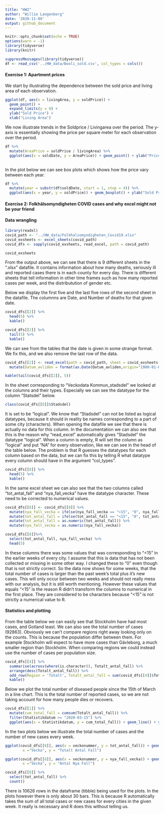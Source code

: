 ---
title: "HW2"
author: "Willie Langenberg"
date: '2020-11-09'
output: github_document
---
```{r setup, include=FALSE}
knitr::opts_chunk$set(echo = TRUE)
options(warn = -1)
library(tidyverse)
library(knitr)
```

```{r}
suppressMessages(library(tidyverse))
df <- read_csv('../HW_data/Booli_sold.csv', col_types = cols())
```


#### Exercise 1: Apartment prices

We start by illustrating the dependence between the sold price and living area of each observation. 

```{r, fig.cap="Plot that illustrate how sold price depend on living area."}
ggplot(df, aes(x = livingArea, y = soldPrice)) + 
  geom_point() + 
  expand_limits(y = 0) + 
  ylab("Sold Price") + 
  xlab("Living Area")
``` 

We now illustrate trends in the Soldprice / Livingarea over the period. The y-axis is essentially showing the price per square meter for each observation over the period.

```{r}
df %>%
  mutate(AreaPrice = soldPrice / livingArea) %>%
  ggplot(aes(x = soldDate, y = AreaPrice)) + geom_point() + ylab("Price / Area") + xlab("Date")
  
```

In the plot below we can see box plots which shows how the price vary between each year.

```{r}
df %>%
  mutate(year = substr(df$soldDate, start = 1, stop = 4)) %>%
  ggplot(aes(x = year, y = soldPrice)) + geom_boxplot() + ylab("Sold Price") + xlab("Year")

```

#### Exercise 2: Folkhälsomyndigheten COVID cases and why excel might not be your friend

#### Data wrangling
```{r}
library(readxl)
covid_path <- "../HW_data/Folkhalsomyndigheten_Covid19.xlsx"
covid_exsheets <- excel_sheets(covid_path)
covid_dfs <- sapply(covid_exsheets, read_excel, path = covid_path)

covid_exsheets
```

From the output above, we can see that there is 9 different sheets in the ".xlsx" datafile. It contains information about how many deaths, seriously ill and reported cases there is in each county for every day. There is different sheets that tell information in other time frames such as how many reported cases per week, and the distributution of gender etc. 

Below we display the first five and the last five rows of the second sheet in the datafile. The columnns are Date, and Number of deaths for that given date.

```{r}
covid_dfs[[2]] %>%
  head(5) %>%
  kable()

covid_dfs[[2]] %>%
  tail(5) %>%
  kable()

```

We can see from the tables that the date is given in some strange format. We fix this, and we also remove the last row of the data.

```{r}
covid_dfs[[2]] <- read_excel(path = covid_path, sheet = covid_exsheets[2], n_max=length(covid_dfs[[2]][[1]])-1) %>%
  mutate(Datum_avliden = format(as.Date(Datum_avliden,origin="1900-01-01")))

kable(tail(covid_dfs[[2]], 5))
```

In the sheet corresponding to "Veckodata Kommun_stadsdel" we looked at the columns and their types. Especially we can see the datatype for the column "Statsdel" below.
```{r}
class(covid_dfs[[8]]$Stadsdel)
```
It is set to be "logical". We know that "Stadsdel" can not be listed as logical datatypes, because it should in reality be names corresponding to a part of some city (characters). When opening the datafile we see that there is actually no data for this column. In the documentation we can also see that this is the reason why "read_excel" automatically gives "Stadsdel" the datatype "logical". When a column is empty, R will set the column as "logical" and put "NA" for every observation, like we can see in the head of the table below. The problem is that R guesses the datatypes for each column based on the data, but we can fix this by telling R what datatype every column should have in the argument "col_types".

```{r}
covid_dfs[[8]] %>%
  head(5) %>%
  kable()
```

In the same excel sheet we can also see that the two columns called "tot_antal_fall" and "nya_fall_vecka" have the datatype character. These need to be corrected to numerical values. 

```{r}
covid_dfs[[8]] <- covid_dfs[[8]] %>%
  mutate(nya_fall_vecka = ifelse(nya_fall_vecka == "<15", "0", nya_fall_vecka)) %>%
  mutate(tot_antal_fall = ifelse(tot_antal_fall == "<15", "0", tot_antal_fall)) %>%
  mutate(tot_antal_fall = as.numeric(tot_antal_fall)) %>%
  mutate(nya_fall_vecka = as.numeric(nya_fall_vecka))

covid_dfs[[8]]%>%
  select(tot_antal_fall, nya_fall_vecka) %>%
  head(5)
```
In these columns there was some values that was corresponding to "<15" in the earlier weeks of every city. I assume that this is data that has not been collected or missing in some other way. I changed these to "0" even though that is not strictly correct. So the data now shows for some weeks, that the total number of cases is larger than the past week's total plus it's new cases. This will only occur between two weeks and should not really mess with our analysis, but it is still worth mentioning. However these values that equals "<15" is the reason R didn't transform the columns to numerical in the first place. They are considered to be characters because "<15" is not strictly a numerical value to R.

#### Statistics and plotting

From the table below we can easily see that Stockholm have had most cases, and Gotland least. We can also see the total number of cases (92863). Obviously we can't compare regions right away looking only on the counts. This is because the population differ between them. For example Stockholm will expect to have more cases than Gävleborg, a much smaller region than Stockholm. When comparing regions we could instead use the number of cases per population size.
```{r}

covid_dfs[[4]] %>%
  summarise(across(where(is.character)), Totalt_antal_fall) %>%
  arrange(desc(Totalt_antal_fall)) %>%
  add_row(Region = 'Totalt', Totalt_antal_fall = sum(covid_dfs[[4]]$Totalt_antal_fall)) %>%
  kable()
```

Below we plot the total number of diseased people since the 15th of March in a line chart. This is the total number of reported cases, so we are not taking account for how many people dies or recovers.

```{r}
covid_dfs[[1]] %>%
  mutate(cum_total_fall = cumsum(Totalt_antal_fall)) %>%
  filter(Statistikdatum >= "2020-03-15") %>%
  ggplot(aes(x = Statistikdatum, y = cum_total_fall)) + geom_line() + ylab("Totalt antal fall")

```

In the two plots below we illustrate the total number of cases and the number of new cases every week. 

```{r}
ggplot(covid_dfs[[8]], aes(x = veckonummer, y = tot_antal_fall)) + geom_col() +labs(title="Totalt Antal Fall",
        x ="Vecka", y = "Totalt Antal Fall")

ggplot(covid_dfs[[8]], aes(x = veckonummer, y = nya_fall_vecka)) + geom_col() +labs(title="Antal Nya Fall",
        x ="Vecka", y = "Antal Nya Fall")

```

```{r}
covid_dfs[[8]] %>%
  select(tot_antal_fall) %>%
  count()
```
There is 10626 rows in the dataframe (tibble) being used for the plots. In the plots however there is only about 30 bars. This is because R automatically takes the sum of all total cases or new cases for every cities in the given week. It really is necessary and R does this without telling us.

